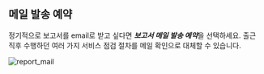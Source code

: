 ## 메일 발송 예약

정기적으로 보고서를 email로 받고 싶다면 ***보고서 메일 발송 예약***을 선택하세요. 출근 직후 수행하던 여러 가지 서비스 점검 절차를 메일 확인으로 대체할 수 있습니다.

![report_mail](/img/report_mail.png)